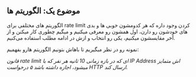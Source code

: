 
## موضوع یک:‌ الگوریتم ها

الگوریتم های مختلفی برای
rate limit
کردن وجود داره که هر کدومشون خوبی ها و بدی های خودشون رو دارن، اول همشون رو معرفی میکنیم
و میگیم چطوری کار میکنن و از آخر مقایسشون میکنیم، یکی رو انتخاب و ازش در ادامه مطلب استفاده می‌کنیم.

نمونه رو در نظر میگیریم تا باهاش بتونیم الگوریتم هارو بفهمیم:


*قانون rate limit ای که در بازه زمانی 10 ثانیه هر نفر که با IP Address اش متمایز میشود، اجازه داشته باشد ۵ درخواست HTTP ارسال کند.*

<FixedWindow/>